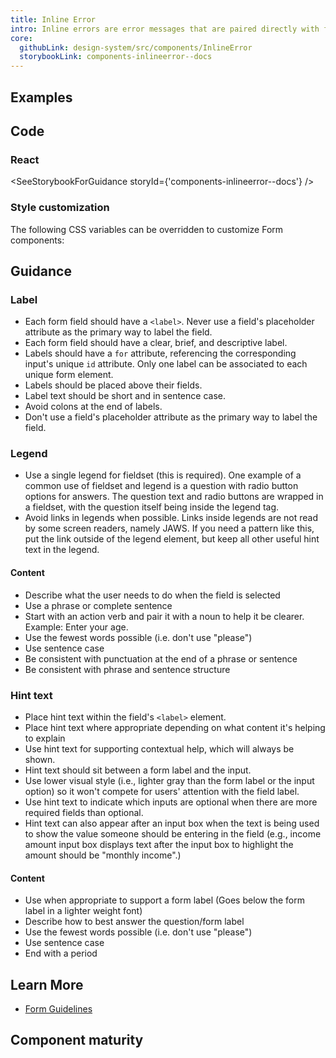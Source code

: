 ```yaml
---
title: Inline Error
intro: Inline errors are error messages that are paired directly with form fields.
core:
  githubLink: design-system/src/components/InlineError
  storybookLink: components-inlineerror--docs
---
```


## Examples

<StorybookExample
  componentName="inline-error"
  sourceFilePath="components/InlineError/InlineError.tsx"
  storyId="components-inlineerror--default"
/>

## Code

### React

<SeeStorybookForGuidance storyId={'components-inlineerror--docs'} />

### Style customization

The following CSS variables can be overridden to customize Form components:

<ComponentThemeOptions componentname="form" />

## Guidance

### Label

- Each form field should have a `<label>`. Never use a field's placeholder attribute as the primary way to label the field.
- Each form field should have a clear, brief, and descriptive label.
- Labels should have a `for` attribute, referencing the corresponding input's unique `id` attribute. Only one label can be associated to each unique form element.
- Labels should be placed above their fields.
- Label text should be short and in sentence case.
- Avoid colons at the end of labels.
- Don't use a field's placeholder attribute as the primary way to label the field.

### Legend

- Use a single legend for fieldset (this is required). One example of a common use of fieldset and legend is a question with radio button options for answers. The question text and radio buttons are wrapped in a fieldset, with the question itself being inside the legend tag.
- Avoid links in legends when possible. Links inside legends are not read by some screen readers, namely JAWS. If you need a pattern like this, put the link outside of the legend element, but keep all other useful hint text in the legend.

#### Content

- Describe what the user needs to do when the field is selected
- Use a phrase or complete sentence
- Start with an action verb and pair it with a noun to help it be clearer. Example: Enter your age.
- Use the fewest words possible (i.e. don't use "please")
- Use sentence case
- Be consistent with punctuation at the end of a phrase or sentence
- Be consistent with phrase and sentence structure

### Hint text

- Place hint text within the field's `<label>` element.
- Place hint text where appropriate depending on what content it's helping to explain
- Use hint text for supporting contextual help, which will always be shown.
- Hint text should sit between a form label and the input.
- Use lower visual style (i.e., lighter gray than the form label or the input option) so it won't compete for users' attention with the field label.
- Use hint text to indicate which inputs are optional when there are more required fields than optional.
- Hint text can also appear after an input box when the text is being used to show the value someone should be entering in the field (e.g., income amount input box displays text after the input box to highlight the amount should be "monthly income".)

#### Content

- Use when appropriate to support a form label (Goes below the form label in a lighter weight font)
- Describe how to best answer the question/form label
- Use the fewest words possible (i.e. don't use "please")
- Use sentence case
- End with a period

## Learn More

- [Form Guidelines](/patterns/Forms/forms/)

## Component maturity

<MaturityChecklist
  a11yStandards={true}
  color={true}
  forcedColors={true}
  screenReaders={true}
  keyboardNavigable={null}
  storybook={true}
  responsive={true}
  spanish={true}
  completeUiKit={false}
  responsiveUiKit={false}
  tokensInCode={true}
  tokensInSketch={true}
/>
